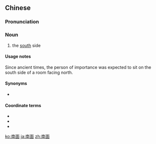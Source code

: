 ==Chinese==
{{zh-forms}}

===Pronunciation===
{{zh-pron
|m=nánmiàn,er=y
|c=naam4 min6
|h=pfs=nàm-mien
|mn=lâm-bīn
|cat=n
}}

===Noun===
{{zh-noun}}

# the [[south]] side

====Usage notes====
Since ancient times, the person of importance was expected to sit on the south side of a room facing north.

====Synonyms====
* {{zh-l|南邊}}

====Coordinate terms====
* {{zh-l|東面}}
* {{zh-l|西面}}
* {{zh-l|北面}}

{{zh-cat|Elementary}}

[[ko:南面]]
[[ja:南面]]
[[zh:南面]]